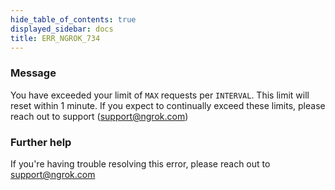 ```yaml
---
hide_table_of_contents: true
displayed_sidebar: docs
title: ERR_NGROK_734
---
```




### Message

You have exceeded your limit of `MAX` requests per `INTERVAL`. This limit will reset within 1 minute. If you expect to continually exceed these limits, please reach out to support (support@ngrok.com)

<ErrorDetails error="err_ngrok_734" />

### Further help

If you're having trouble resolving this error, please reach out to [support@ngrok.com](mailto:support@ngrok.com?subject=Help%20with%20ERR_NGROK_734)
